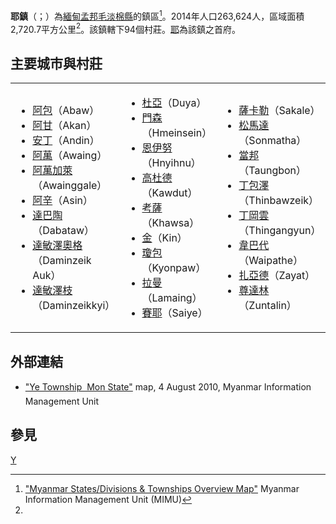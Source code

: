 {{Infobox settlement
|name =耶鎮
|native_name = {{lang|my|ရေးမြို့နယ်}}
|settlement_type = [[毛淡棉縣|毛淡棉縣]]鎮區
|image_skyline = 
|image_map = 
|mapsize = 150px
|map_caption = 
|pushpin_label_position = bottom
|pushpin_map = Burma
|pushpin_map_caption = 耶鎮在緬甸的位置
|seat = [[耶|耶]]
|seat_type = 首府
|subdivision_type = 國家
|subdivision_name = {{flag|Burma}}
|subdivision_type1 = [[缅甸行政区划|省]]
|subdivision_name1 = [[孟邦|孟邦]]
|subdivision_type2 = [[縣_(緬甸)|縣]]
|subdivision_name2 = [[毛淡棉縣|毛淡棉縣]]
|area_total_km2 = 2,720.7
|population_footnotes =<ref name="citypopulation">[http://www.citypopulation.de/php/myanmar-admin.php MYANMAR: Administrative Division]. Citypopulation. 2015-12-06</ref>
|population = 263,624
|population_as_of = 2014
|population_density_km2 = 96.90
|coordinates_display = inline,title
|coordinates_region = MM
|latNS = N
|latd = 15
|latm = 18
|lats = 00
|longEW = E
|longd = 97
|longm = 58
|longs = 00
|elevation_ft = 
|elevation_m = 
|timezone = [[Myanmar_Standard_Time|MST]]
|utc_offset = +6:30
|website =
}}

'''耶鎮'''（{{lang-my|ရေးမြို့နယ်}}；{{lang-en|Ye Township}}）為[[緬甸|緬甸]][[孟邦|孟邦]][[毛淡棉縣|毛淡棉縣]]的鎮區<ref name="MIMU001">[http://www.burmalibrary.org/docs6/MIMU001_A3_SD%20&%20Township%20Overview.pdf "Myanmar States/Divisions & Townships Overview Map"] {{Wayback|url=http://www.burmalibrary.org/docs6/MIMU001_A3_SD%20%26%20Township%20Overview.pdf |date=20101203160828 }} Myanmar Information Management Unit (MIMU)</ref>。2014年人口263,624人，區域面積2,720.7平方公里<ref name=citypopulation/>。該鎮轄下94個村莊。[[耶|耶]]為該鎮之首府。

==主要城市與村莊==
{| 
|
*[[阿包|阿包]]（Abaw）
*[[阿甘_(緬甸)|阿甘]]（Akan）
*[[安丁|安丁]]（Andin）
*[[阿萬|阿萬]]（Awaing）
*[[阿萬加萊|阿萬加萊]]（Awainggale）
*[[阿辛_(緬甸)|阿辛]]（Asin）
*[[達巴陶|達巴陶]]（Dabataw）
*[[達敏澤奧格|達敏澤奧格]]（Daminzeik Auk）
*[[達敏澤枝|達敏澤枝]]（Daminzeikkyi）
|
*[[杜亞|杜亞]]（Duya）
*[[門森|門森]]（Hmeinsein）
*[[恩伊努|恩伊努]]（Hnyihnu）
*[[高杜德|高杜德]]（Kawdut）
*[[考薩|考薩]]（Khawsa）
*[[金_(緬甸)|金]]（Kin）
*[[瓊包|瓊包]]（Kyonpaw）
*[[拉曼_(緬甸)|拉曼]]（Lamaing）
*[[賽耶|賽耶]]（Saiye）
|
*[[薩卡勒|薩卡勒]]（Sakale）
*[[松馬達|松馬達]]（Sonmatha）
*[[當邦|當邦]]（Taungbon）
*[[丁包澤|丁包澤]]（Thinbawzeik）
*[[丁岡雲|丁岡雲]]（Thingangyun）
*[[韋巴代|韋巴代]]（Waipathe）
*[[扎亞德|扎亞德]]（Zayat）
*[[尊達林|尊達林]]（Zuntalin）
|}

==外部連結==
* [http://www.themimu.info/MapsInfo/Mon/MIMU154v01_100728_Ye%20Ts-Mon%20State_A1.pdf "Ye Township &#151; Mon State"]{{dead link|date=2018年1月 |bot=InternetArchiveBot |fix-attempted=yes }} map, 4 August 2010, Myanmar Information Management Unit

==參見==
{{Reflist}}

{{孟邦行政區劃|state=collapsed}}

[[Category:孟邦鎮區|Y]]

{{Burma-geo-stub}}